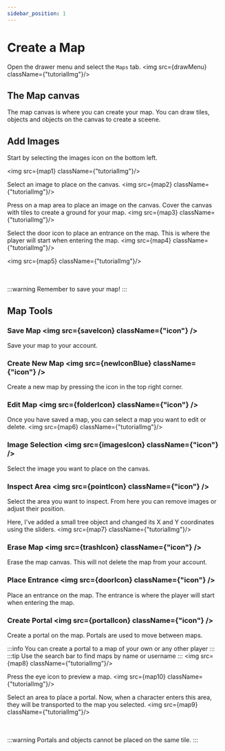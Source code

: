 ```yaml
---
sidebar_position: 1
---
```



# Create a Map

Open the drawer menu and select the `Maps` tab.
<img src={drawMenu} className={"tutorialImg"}/>

## The Map canvas
The map canvas is where you can create your map. You can draw tiles, objects and objects on the canvas to create a sceene.

## Add Images
Start by selecting the images icon on the bottom left.

<img src={map1} className={"tutorialImg"}/>

Select an image to place on the canvas. 
<img src={map2} className={"tutorialImg"}/>


Press on a map area to place an image on the canvas.
Cover the canvas with tiles to create a ground for your map.
<img src={map3} className={"tutorialImg"}/>


Select the door icon to place an entrance on the map. This is where the player will start when entering the map.
<img src={map4} className={"tutorialImg"}/>

<img src={map5} className={"tutorialImg"}/>

<br/>
<br/>
:::warning
Remember to save your map!
:::

## Map Tools

### Save Map <img src={saveIcon} className={"icon"} />
Save your map to your account.

### Create New Map <img src={newIconBlue} className={"icon"} />
Create a new map by pressing the icon in the top right corner.

### Edit Map <img src={folderIcon} className={"icon"} />
Once you have saved a map, you can select a map you want to edit or delete.
<img src={map6} className={"tutorialImg"}/>

### Image Selection <img src={imagesIcon} className={"icon"} /> 
Select the image you want to place on the canvas.

### Inspect Area <img src={pointIcon} className={"icon"} />
Select the area you want to inspect. From here you can remove images or adjust their position.

Here, I've added a small tree object and changed its X and Y coordinates using the sliders.
<img src={map7} className={"tutorialImg"}/>

### Erase Map <img src={trashIcon} className={"icon"} />
Erase the map canvas. This will not delete the map from your account.

### Place Entrance <img src={doorIcon} className={"icon"} />
Place an entrance on the map. The entrance is where the player will start when entering the map.

### Create Portal <img src={portalIcon} className={"icon"} />
Create a portal on the map. Portals are used to move between maps.

:::info
    You can create a portal to a map of your own or any other player
:::
:::tip
Use the search bar to find maps by name or username
:::
<img src={map8} className={"tutorialImg"}/>

Press the eye icon to preview a map.
<img src={map10} className={"tutorialImg"}/>

Select an area to place a portal. Now, when a character enters this area, they will be transported to the map you selected.
<img src={map9} className={"tutorialImg"}/>

<br/>
<br/>
:::warning
Portals and objects cannot be placed on the same tile.
:::